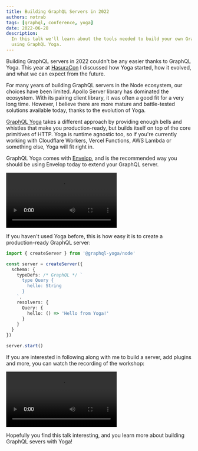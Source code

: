 ```yaml
---
title: Building GraphQL Servers in 2022
authors: notrab
tags: [graphql, conference, yoga]
date: 2022-06-28
description:
  In this talk we'll learn about the tools needed to build your own GraphQL server from scratch
  using GraphQL Yoga.
---
```


Building GraphQL servers in 2022 couldn't be any easier thanks to GraphQL Yoga. This year at
[HasuraCon](https://hasura.io/events/hasura-con-2022/building-graphql-servers-in-2022-overview-of-the-bestnew-tools-you-should-add-to-your-toolbelt)
I discussed how Yoga started, how it evolved, and what we can expect from the future.

For many years of building GraphQL servers in the Node ecosystem, our choices have been limited.
Apollo Server library has dominated the ecosystem. With its pairing client library, it was often a
good fit for a very long time. However, I believe there are more mature and battle-tested solutions
available today, thanks to the evolution of Yoga.

[GraphQL Yoga](https://graphql-yoga.com) takes a different approach by providing enough bells and
whistles that make you production-ready, but builds itself on top of the core primitives of HTTP.
Yoga is runtime agnostic too, so if you're currently working with Cloudflare Workers, Vercel
Functions, AWS Lambda or something else, Yoga will fit right in.

GraphQL Yoga comes with [Envelop](https://envelop.dev), and is the recommended way you should be
using Envelop today to extend your GraphQL server.

<Video
  src="https://youtube.com/embed/XnmB1-2i8mI"
  title="Build a Modern GraphQL Server using GraphQL Yoga and the Modern JS Ecosystem Tools"
/>

If you haven't used Yoga before, this is how easy it is to create a production-ready GraphQL server:

```ts
import { createServer } from '@graphql-yoga/node'

const server = createServer({
  schema: {
    typeDefs: /* GraphQL */ `
      type Query {
        hello: String
      }
    `,
    resolvers: {
      Query: {
        hello: () => 'Hello from Yoga!'
      }
    }
  }
})

server.start()
```

If you are interested in following along with me to build a server, add plugins and more, you can
watch the recording of the workshop:

<Video
  src="https://youtube.com/embed/zS-1SizRPnU"
  title="Building GraphQL Servers in 2022 - Overview of the Best New Tools You Should Add to Your Toolbelt"
/>

Hopefully you find this talk interesting, and you learn more about building GraphQL severs with
Yoga!
